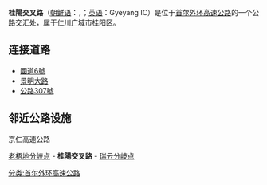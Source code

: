 {{unreferenced|time=2014-06-20T13:00:09+00:00}}
{{朝鮮半島公路設施
|設施名稱 = 桂陽交叉路
|色 = orange
|圖像 = 
|pxl = 
|圖像簡介 = 
|諺文 =계양 나들목
|公路名稱1 = [[首尔外环高速公路|首尔外环高速公路]]
|IC編號1 = 22
|收費站編號1 = 
|記號1 = 
|起點1 = [[板桥分岐点|板桥分岐点]]
|距離1 = 82.06
|上一設施1 = [[老梧地分岐点|老梧地分岐点]]
|上一設施距離1 = 3.02
|下一設施1 = [[瑞云分岐点|瑞云分岐点]]
|下一設施距離1 = 2.25
|公路名稱2 = 
|IC編號2 = 
|收費站編號2 = 
|記號2 = 
|起點2 = 
|距離2 = 
|上一設施2 = 
|上一設施距離2 = 
|下一設施2 = 
|下一設施距離2 =
|公路名稱3 = 
|IC編號3 = 
|收費站編號3 = 
|記號3 = 
|起點3 = 
|距離3 = 
|上一設施3 = 
|上一設施距離3 = 
|下一設施3 = 
|下一設施距離3 =
|公路名稱4 = 
|IC編號4 = 
|收費站編號4 = 
|記號4 = 
|起點4 = 
|距離4 = 
|上一設施4 = 
|上一設施距離4 = 
|下一設施4 = 
|下一設施距離4 =
|連接道路 = [[國道39號_(韓國)|國道6號]]、[[景明大路|景明大路]]、[[公路307號_(韓國)|公路307號]]
|啟用日期 = 1999年11月26日
|停用日期 = 
|流量 = 
|智能IC = 
|上行營業時間 = 
|上行油站 = 
|上行油站營業時間 = 
|下行營業時間 = 
|下行油站 = 
|下行油站營業時間 = 
|郵政編碼 = 
|所在地 = [[仁川广域市|仁川广域市]][[桂阳区|桂阳区]]
|坐標 = 
|備註 = 
}}

'''桂陽交叉路'''（[[朝鲜语|朝鲜语]]：{{lang|ko|계양 나들목}}，{{lang|ko|桂陽交叉路}}；[[英语|英语]]：Gyeyang IC）是位于[[首尔外环高速公路|首尔外环高速公路]]的一个公路交汇处，属于[[仁川广域市|仁川广域市]][[桂阳区|桂阳区]]。

==连接道路==
*[[國道39號_(韓國)|國道6號]]
*[[景明大路|景明大路]]
*[[公路307號_(韓國)|公路307號]]

==邻近公路设施==
;京仁高速公路
[[老梧地分岐点|老梧地分岐点]] - '''桂陽交叉路''' - [[瑞云分岐点|瑞云分岐点]]

{{首尔外环高速公路}}

[[分类:首尔外环高速公路|分类:首尔外环高速公路]]